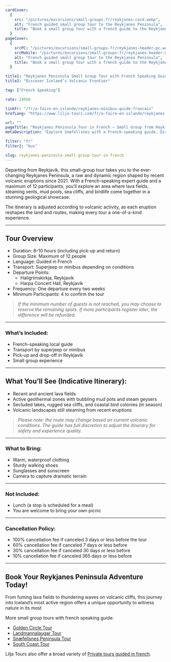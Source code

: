 ```yaml
---
cardCover:
  {
    src: "/pictures/excursions/small-groups-fr/reykjanes-card.webp",
    alt: "French guided small group tour to the Reykjanes Peninsula",
    title: "Book a small group tour with a french guide to the Reykjanes Peninsula",
  }
pageCover:
  {
    srcPC: "/pictures/excursions/small-groups-fr/reykjanes-header-pc.webp",
    srcMobile: "/pictures/excursions/small-groups-fr/reykjanes-header-mobile.webp",
    alt: "French guided small group tour to the Reykjanes Peninsula",
    title: "Book a small group tour with a french guide to the Reykjanes Peninsula",
  }

title1: "Reykjanes Peninsula Small Group Tour with French Speaking Guide"
title2: "Discover Iceland’s Volcanic Frontier"

tag: ["French Speaking"]

rate: 24950

linkFr: "/fr/a-faire-en-islande/reykjanes-minibus-guide-francais"
hrefLang: "https://www.lilja-tours.com/fr/a-faire-en-islande/reykjanes-minibus-guide-francais"

url: ""
pageTitle: "Reykjanes Peninsula Tour in French – Small Group from Reykjavík"
metaDescription: "Explore Snæfellsnes with a French-speaking guide. Discover glaciers, lava fields, fishing villages, and Icelandic nature in a small group tour."

filter: "fr"
filter2: "bus"

slug: reykjanes-peninsula-small-group-tour-in-french
---
```


Departing from Reykjavík, this small-group tour takes you to the ever-changing Reykjanes Peninsula, a raw and dynamic region shaped by recent volcanic eruptions since 2021. With a French-speaking expert guide and a maximum of 12 participants, you’ll explore an area where lava fields, steaming vents, mud pools, sea cliffs, and birdlife come together in a stunning geological showcase.

The itinerary is adjusted according to volcanic activity, as each eruption reshapes the land and routes, making every tour a one-of-a-kind experience.

---

## Tour Overview

- Duration: 8–10 hours (including pick-up and return)
- Group Size: Maximum of 12 people
- Language: Guided in French
- Transport: Superjeep or minibus depending on conditions
- Departure Points:
  - Hallgrímskirkja, Reykjavík
  - Harpa Concert Hall, Reykjavík
- Frequency: One departure every two weeks
- Minimum Participants: 4 to confirm the tour

> _If the minimum number of guests is not reached, you may choose to reserve the remaining spots. If more participants register later, the difference will be refunded._

---

### What’s Included:

- French-speaking local guide
- Transport by superjeep or minibus
- Pick-up and drop-off in Reykjavík
- Small group experience

---

## What You’ll See (Indicative Itinerary):

- Recent and ancient lava fields
- Active geothermal zones with bubbling mud pots and steam geysers
- Secluded lakes, rugged sea cliffs, and coastal bird colonies (in season)
- Volcanic landscapes still steaming from recent eruptions

> _Please note: the route may change based on current volcanic conditions. The guide has full discretion to adjust the itinerary for safety and experience quality._

---

### What to Bring:

- Warm, waterproof clothing
- Sturdy walking shoes
- Sunglasses and sunscreen
- Camera to capture dramatic terrain

---

### Not Included:

- Lunch (a stop is scheduled for a meal)
- You are welcome to bring your own picnic

---

### Cancellation Policy:

- 100% cancellation fee if canceled 3 days or less before the tour
- 60% cancellation fee if canceled 7 days or less before
- 30% cancellation fee if canceled 30 days or less before
- 10% cancellation fee if canceled 365 days or less before

---

## Book Your Reykjanes Peninsula Adventure Today!

From fuming lava fields to thundering waves on volcanic cliffs, this journey into Iceland’s most active region offers a unique opportunity to witness nature in its most

<script
  type="text/javascript"
  src="https://widgets.bokun.io/assets/javascripts/apps/build/BokunWidgetsLoader.js?bookingChannelUUID=97236c68-b945-4a96-8587-660bdc4c45fd"
  async
></script>

<div
  class="bokunWidget"
  data-src="https://widgets.bokun.io/online-sales/97236c68-b945-4a96-8587-660bdc4c45fd/experience-calendar/970095"
></div>

More small group tours with french speaking guide:

- <a href="/things-to-do-iceland/golden-circle-small-group-tour-in-french-iceland/" title="french guided tours">Golden Circle Tour</a>
- <a href="/things-to-do-iceland/landmannalaugar-icelandic-highlands-small-group-tour-in-french/" title="french guided tours">Landmannalaugar Tour</a>
- <a href="/things-to-do-iceland/snaefellsnes-peninsula-small-group-tour-in-french/" title="french guided tours">Snæfellsnes Peninsula Tour</a>
- <a href="/things-to-do-iceland/south-coast-small-group-tour-in-french-iceland/" title="french guided tours">South Coast Tour</a>

Lilja Tours also offer a broad variety of <a href="/all-day-tours/" title="private french guided tours">Private tours guided in french</a>.

